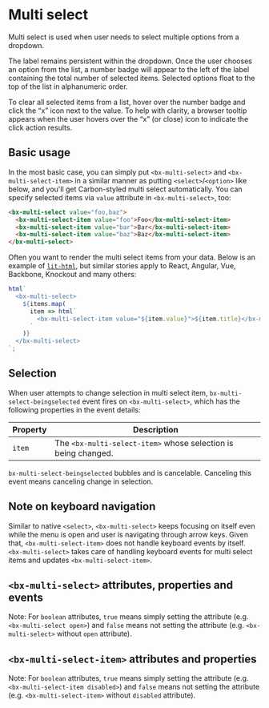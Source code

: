 
# Multi select

Multi select is used when user needs to select multiple options from a dropdown.

The label remains persistent within the dropdown. Once the user chooses an option from the list, a number badge will appear to the left of the label containing the total number of selected items. Selected options float to the top of the list in alphanumeric order.

To clear all selected items from a list, hover over the number badge and click the “x” icon next to the value. To help with clarity, a browser tooltip appears when the user hovers over the “x” (or close) icon to indicate the click action results.

<Preview withToolbar>
  <Story id="multi-select--default-story" height="240px" />
</Preview>

## Basic usage

In the most basic case, you can simply put `<bx-multi-select>` and `<bx-multi-select-item>` in a similar manner as putting `<select>`/`<option>` like below, and you'll get Carbon-styled multi select automatically. You can specify selected items via `value` attribute in `<bx-multi-select>`, too:

```html
<bx-multi-select value="foo,baz">
  <bx-multi-select-item value="foo">Foo</bx-multi-select-item>
  <bx-multi-select-item value="bar">Bar</bx-multi-select-item>
  <bx-multi-select-item value="baz">Baz</bx-multi-select-item>
</bx-multi-select>
```

Often you want to render the multi select items from your data. Below is an example of [`lit-html`](https://lit-html.polymer-project.org), but similar stories apply to React, Angular, Vue, Backbone, Knockout and many others:

```javascript
html`
  <bx-multi-select>
    ${items.map(
      item => html`
        <bx-multi-select-item value="${item.value}">${item.title}</bx-multi-select-item>
      `
    )}
  </bx-multi-select>
`;
```

## Selection

When user attempts to change selection in multi select item, `bx-multi-select-beingselected` event fires on `<bx-multi-select>`, which has the following properties in the event details:

| Property | Description                                                    |
| -------- | -------------------------------------------------------------- |
| `item`   | The `<bx-multi-select-item>` whose selection is being changed. |

`bx-multi-select-beingselected` bubbles and is cancelable. Canceling this event means canceling change in selection.

## Note on keyboard navigation

Similar to native `<select>`, `<bx-multi-select>` keeps focusing on itself even while the menu is open and user is navigating through arrow keys. Given that, `<bx-multi-select-item>` does not handle keyboard events by itself. `<bx-multi-select>` takes care of handling keyboard events for multi select items and updates `<bx-multi-select-item>`.

## `<bx-multi-select>` attributes, properties and events

Note: For `boolean` attributes, `true` means simply setting the attribute (e.g. `<bx-multi-select open>`) and `false` means not setting the attribute (e.g. `<bx-multi-select>` without `open` attribute).

<Props of="bx-multi-select" />

## `<bx-multi-select-item>` attributes and properties

Note: For `boolean` attributes, `true` means simply setting the attribute (e.g. `<bx-multi-select-item disabled>`) and `false` means not setting the attribute (e.g. `<bx-multi-select-item>` without `disabled` attribute).

<Props of="bx-multi-select-item" />
